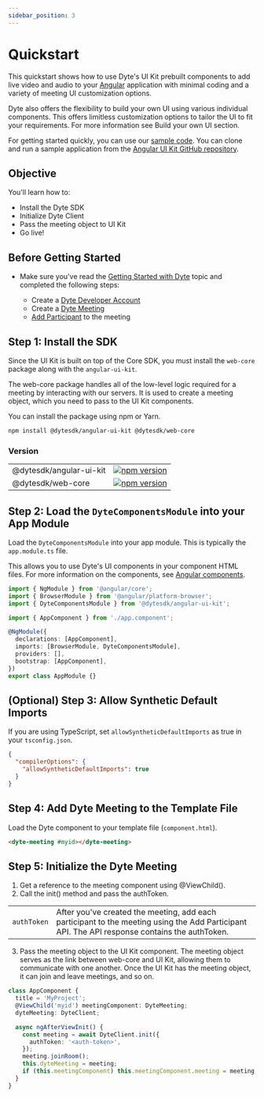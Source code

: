 ```yaml
---
sidebar_position: 3
---
```


# Quickstart

This quickstart shows how to use Dyte's UI Kit prebuilt components to add live
video and audio to your [Angular](https://angular.io/) application with minimal
coding and a variety of meeting UI customization options.

Dyte also offers the flexibility to build your own UI using various individual
components. This offers limitless customization options to tailor the UI to fit
your requirements. For more information see Build your own UI section.

For getting started quickly, you can use our
[sample code](https://github.com/dyte-io/angular-samples#samples). You can clone
and run a sample application from the
[Angular UI Kit GitHub repository](https://github.com/dyte-io/angular-samples).

## Objective

You'll learn how to:

- Install the Dyte SDK
- Initialize Dyte Client
- Pass the meeting object to UI Kit
- Go live!

## Before Getting Started

- Make sure you've read the [Getting Started with Dyte](/getting-started) topic
  and completed the following steps:

  - Create a [Dyte Developer Account](https://dev.dyte.io/)
  - Create a [Dyte Meeting](/api/?v=v2#/operations/create_meeting)
  - [Add Participant](/api/?v=v2#/operations/add_participant) to the meeting

## Step 1: Install the SDK

Since the UI Kit is built on top of the Core SDK, you must install the
`web-core` package along with the `angular-ui-kit`.

The web-core package handles all of the low-level logic required for a meeting
by interacting with our servers. It is used to create a meeting object, which
you need to pass to the UI Kit components.

You can install the package using npm or Yarn.

```bash npm2yarn
npm install @dytesdk/angular-ui-kit @dytesdk/web-core
```

### Version

|                         |                                                                                                                              |
| ----------------------- | ---------------------------------------------------------------------------------------------------------------------------- |
| @dytesdk/angular-ui-kit | [![npm version](https://badge.fury.io/js/@dytesdk%2Fangular-ui-kit.svg)](https://badge.fury.io/js/@dytesdk%2Fangular-ui-kit) |
| @dytesdk/web-core       | [![npm version](https://badge.fury.io/js/@dytesdk%2Fweb-core.svg)](https://badge.fury.io/js/@dytesdk%2Fweb-core)             |

## Step 2: Load the `DyteComponentsModule` into your App Module

Load the `DyteComponentsModule` into your app module. This is typically the
`app.module.ts` file.

This allows you to use Dyte's UI components in your component HTML files. For
more information on the components, see
[Angular components](https://angular.io/guide/component-overview).

```ts
import { NgModule } from '@angular/core';
import { BrowserModule } from '@angular/platform-browser';
import { DyteComponentsModule } from '@dytesdk/angular-ui-kit';

import { AppComponent } from './app.component';

@NgModule({
  declarations: [AppComponent],
  imports: [BrowserModule, DyteComponentsModule],
  providers: [],
  bootstrap: [AppComponent],
})
export class AppModule {}
```

## (Optional) Step 3: Allow Synthetic Default Imports

If you are using TypeScript, set `allowSyntheticDefaultImports` as true in your
`tsconfig.json`.

```json
{
  "compilerOptions": {
    "allowSyntheticDefaultImports": true
  }
}
```

## Step 4: Add Dyte Meeting to the Template File

Load the Dyte component to your template file (`component.html`).

```html
<dyte-meeting #myid></dyte-meeting>
```

## Step 5: Initialize the Dyte Meeting

1. Get a reference to the meeting component using @ViewChild().
2. Call the init() method and pass the authToken.

|             |                                                                                                                                               |
| ----------- | --------------------------------------------------------------------------------------------------------------------------------------------- |
| `authToken` | After you've created the meeting, add each participant to the meeting using the Add Participant API. The API response contains the authToken. |

3. Pass the meeting object to the UI Kit component. The meeting object serves as
   the link between web-core and UI Kit, allowing them to communicate with one
   another. Once the UI Kit has the meeting object, it can join and leave
   meetings, and so on.

```ts
class AppComponent {
  title = 'MyProject';
  @ViewChild('myid') meetingComponent: DyteMeeting;
  dyteMeeting: DyteClient;

  async ngAfterViewInit() {
    const meeting = await DyteClient.init({
      authToken: '<auth-token>',
    });
    meeting.joinRoom();
    this.dyteMeeting = meeting;
    if (this.meetingComponent) this.meetingComponent.meeting = meeting;
  }
}
```
